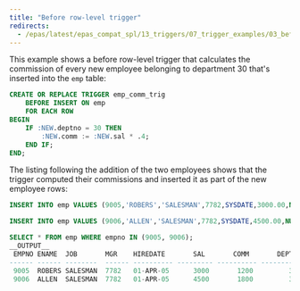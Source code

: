 ```yaml
---
title: "Before row-level trigger"
redirects:
  - /epas/latest/epas_compat_spl/13_triggers/07_trigger_examples/03_before_row_level_trigger/ #generated for docs/epas/reorg-role-use-case-mode
---
```


<div id="before_row_level_trigger" class="registered_link"></div>

This example shows a before row-level trigger that calculates the commission of every new employee belonging to department 30 that's inserted into the `emp` table:

```sql
CREATE OR REPLACE TRIGGER emp_comm_trig
    BEFORE INSERT ON emp
    FOR EACH ROW
BEGIN
    IF :NEW.deptno = 30 THEN
        :NEW.comm := :NEW.sal * .4;
    END IF;
END;
```

The listing following the addition of the two employees shows that the trigger computed their commissions and inserted it as part of the new employee rows:

```sql
INSERT INTO emp VALUES (9005,'ROBERS','SALESMAN',7782,SYSDATE,3000.00,NULL,30);

INSERT INTO emp VALUES (9006,'ALLEN','SALESMAN',7782,SYSDATE,4500.00,NULL,30);

SELECT * FROM emp WHERE empno IN (9005, 9006);
__OUTPUT__
 EMPNO ENAME  JOB       MGR    HIREDATE       SAL       COMM       DEPTNO
------ ------ --------  ------ ---------- --------- ---------- -------------
 9005  ROBERS SALESMAN  7782   01-APR-05      3000       1200         30
 9006  ALLEN  SALESMAN  7782   01-APR-05      4500       1800         30
```
